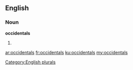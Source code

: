 ==English==

===Noun===
'''occidentals'''

# {{plural of|occidental}}

[[Category:English plurals]]

[[ar:occidentals]]
[[fr:occidentals]]
[[ku:occidentals]]
[[my:occidentals]]